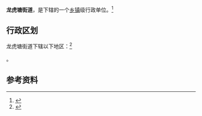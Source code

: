 {{中国乡级行政区|32/04/11/003/000}}

'''龙虎塘街道'''，是{{PRC admin/fullname|32/04/11/003/000|3}}下辖的一个[[乡镇|乡镇]]级行政单位。<ref>{{PRC admin/ref sgc|{{PRC admin/parent|32/04/11/003/000}}}}</ref>

== 行政区划 ==

龙虎塘街道下辖以下地区：<ref>{{PRC admin/ref sgc|32/04/11/003/000}}</ref>

{{PRC admin/children|32/04/11/003/000}}。

== 参考资料 ==

{{reflist}}

{{行政区划小作品}}
{{PRC admin/navcat|32/04/11/003/000}}